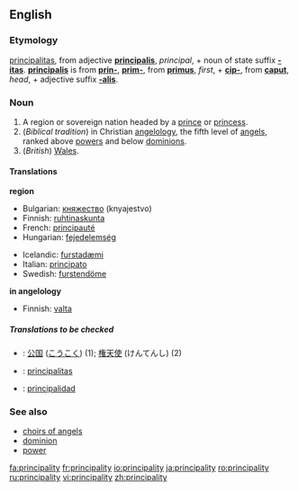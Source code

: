 ==English==

===Etymology===
{{L.}} [[principalitas]], from adjective '''[[principalis]]''', ''principal'', + noun of state suffix '''[[-itas]]'''.  '''[[principalis]]''' is from '''[[prin-]]''', '''[[prim-]]''', from '''[[primus]]''', ''first'', + '''[[cip-]]''', from '''[[caput]]''', ''head'', + adjective suffix '''[[-alis]]'''.

===Noun===
{{en-noun-reg-y|principalit|y}}

# A region or sovereign nation headed by a [[prince]] or [[princess]].
# (''Biblical tradition'') in Christian [[angelology]], the fifth level of [[angel]]s, ranked above [[power]]s and below [[dominion]]s.
# (''British'') [[Wales]].

====Translations====
'''region'''
{{top}}
*Bulgarian: [[княжество]] (knyajestvo) 
*Finnish: [[ruhtinaskunta]]
*French: [[principauté]]
*Hungarian: [[fejedelemség]]
{{mid}}
*Icelandic: [[furstadæmi]]
*Italian: [[principato]] {{m}}
*Swedish: [[furstendöme]]
{{bottom}}

'''in angelology'''
{{top}}
*Finnish: [[valta]]
{{mid}}
{{bottom}}

=====Translations to be checked=====
{{checktrans}}
*{{ttbc|Japanese}}: [[公国]] ([[こうこく]]) (1); [[権天使]] (けんてんし) (2)
*{{ttbc|Latin}}:  [[principalitas]] {{f}}
*{{ttbc|Spanish}}: [[principalidad]] {{f}}

===See also===
*[[choirs of angels]]
*[[dominion]]
*[[power]]

[[fa:principality]]
[[fr:principality]]
[[io:principality]]
[[ja:principality]]
[[ro:principality]]
[[ru:principality]]
[[vi:principality]]
[[zh:principality]]